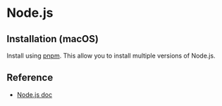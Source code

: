 # Node.js

## Installation (macOS)

Install using [pnpm](../pkg-mgm/pnpm/nodejs.md). This allow you to install multiple versions of Node.js.


## Reference

- [Node.js doc](https://nodejs.org/en/learn/getting-started/introduction-to-nodejs)
